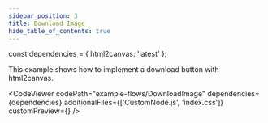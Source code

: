 ```yaml
---
sidebar_position: 3
title: Download Image
hide_table_of_contents: true
---
```


const dependencies = { html2canvas: 'latest' };

This example shows how to implement a download button with html2canvas.

<CodeViewer
  codePath="example-flows/DownloadImage"
  dependencies={dependencies}
  additionalFiles={['CustomNode.js', 'index.css']}
  customPreview={<DownloadImageExample />}
/>
